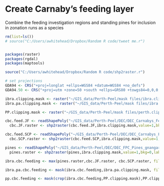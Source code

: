 Create Carnaby's feeding layer
========================================================

Combine the feeding investigation regions and standing pines for inclusion in zonation runs as a species

```r
rm(list=ls())
# source("C:/Users/awhitehead/Dropbox/Random R code/tweet me.r")


packages(raster)
packages(rgdal)
packages(maptools)

source("C:/Users/awhitehead/Dropbox/Random R code/shp2raster.r")

# set projections
GDA94 <- CRS("+proj=longlat +ellps=WGS84 +datum=WGS84 +no_defs")
GDA94.50 <- CRS("+proj=utm +zone=50 +south +ellps=GRS80 +towgs84=0,0,0,0,0,0,0 +units=m +no_defs")

ibra.clipping.mask <- raster("~/GIS_data/Perth-Peel/mask files/ibra.clipping.mask.tif")
ibra.pa.clipping.mask <- raster("~/GIS_data/Perth-Peel/mask files/ibra.pa.clipping.mask.tif")

PP.clipping.mask <- raster("~/GIS_data/Perth-Peel/mask files/perth.clipping.mask.tif")

```



```r

cbc.feed.JF <- readShapePoly("~/GIS_data/Perth-Peel/DEC/DEC_Carnabys_FeedAreasRequiringInvestigation_JF_IBRA_20101028.shp",proj4=GDA94.50)
  cbc.JF.raster <- shp2raster(cbc.feed.JF,ibra.clipping.mask,value=1,bkg=0,label="cbc.feed.JF",save=F)

cbc.feed.SCP <- readShapePoly("~/GIS_data/Perth-Peel/DEC/DEC_Carnabys_FeedAreasRequiringInvestigation_SCP_IBRA_20101028.shp",proj4=GDA94.50)
  cbc.SCP.raster <- shp2raster(cbc.feed.SCP,ibra.clipping.mask,value=1,bkg=0,label="cbc.feed.SCP",save=F)

pines <- readShapePoly("~/GIS_data/Perth-Peel/DEC/DEC_FPC_Pines_gnangara_pinjar_and_yanchep-standing_2011-12.shp",proj4=GDA94.50)
  pines.raster <- shp2raster(pines,ibra.clipping.mask,value=1,bkg=0,label="pines",save=F)

ibra.cbc.feeding <- max(pines.raster,cbc.JF.raster, cbc.SCP.raster, filename="//654cw-20990/Amy/GIS_data/Perth-Peel/zonation/100m/ibra/cbc.feeding_IBRA.tif",dataType='INT2U',overwrite=T)

ibra.pa.cbc.feeding <- mask(ibra.cbc.feeding,ibra.pa.clipping.mask, filename="//654cw-20990/Amy/GIS_data/Perth-Peel/zonation/100m/ibra/cbc.feeding_IBRA.PA.tif",dataType='INT2U',overwrite=T)

pp.cbc.feeding <- mask(crop(ibra.cbc.feeding,PP.clipping.mask),PP.clipping.mask, filename="//654cw-20990/Amy/GIS_data/Perth-Peel/zonation/100m/PP/cbc.feeding_PP.tif",dataType='INT2U',overwrite=T)

```
